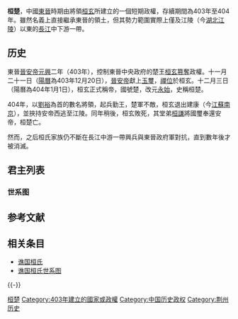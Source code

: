 {{for|项羽的部下桓楚|桓楚 (西楚)}}
'''桓楚'''，中國[[東晉|東晉]]時期由將領[[桓玄|桓玄]]所建立的一個短期政權，存續期間為403年至404年。雖然名義上直接繼承東晉的領土，但其勢力範圍實際上僅及江陵（今[[湖北|湖北]][[江陵|江陵]]）以東的[[長江|長江]]中下游一帶。
==历史==
東晉[[晉安帝|晉安帝]][[元兴_(东晋)|元興]]二年（403年），控制東晉中央政府的楚王[[桓玄|桓玄]][[篡奪|篡奪]]政權。十一月二十一日（[[陽曆|陽曆]]為403年12月20日），[[晉安帝|晉安帝]]獻上[[玉璽|玉璽]]，[[禪位|禪位]]於桓玄。十二月三日（陽曆為404年1月1日），桓玄正式稱帝，國號楚，改元[[永始_(桓玄)|永始]]，史稱桓楚。

404年，以[[劉裕|劉裕]]為首的數名將領，起兵勤王，楚軍不敵，桓玄退出建康（今[[江蘇|江蘇]][[南京|南京]]），並挾持安帝西逃至江陵。同年稍後，桓玄敗死，其堂弟[[桓謙|桓謙]]將國璽奉還安帝，桓楚亡。

然而，之后桓氏家族仍不斷在長江中游一帶興兵與東晉政府軍對抗，直到數年後才被消滅。

==君主列表==
{{中国君主列表/晋朝/东晋/桓楚}}

===世系图===
<center>
{{chart/start}}
{{chart | | | | | | | Yi | | | | | Yi=宣城內史<br>[[桓彝|桓彝]]}}
{{chart | |,|-|-|-|-|-|+|-|-|-|-|-|.| }}
{{chart | We | | | | Hu | | | | Ch | | | | We=楚宣武帝[[桓温|桓温]]<br>312-373|Hu=征西大將軍<br>[[桓豁|桓豁]]|Ch=車騎將軍<br>[[桓冲|桓冲]]}}
{{chart | |!| | | |,|-|^|-|.| | | |!}}
{{chart | Xu | | Sq | | Ss | | Qi | | | | | Xu='''楚武悼帝'''[[桓玄|桓玄]]<br>369-'''403-404'''|Sq=豫州刺史<br>[[桓石虔|桓石虔]]|Ss=左衛將軍<br>[[桓石绥|桓石绥]]<br>?-410|Qi=新安郡王<br>[[桓谦|桓谦]]<br>?-410}}
{{chart | | | | | |!| | | | | | }}
{{chart | | | | | Zh | | | | | | | Zh=鎮西將軍<br>[[桓振|桓振]]<br>?-405}}
{{chart/end}}
</center>

== 参考文献 ==
{{Reflist}}

==相关条目==
*[[谯国桓氏|谯国桓氏]]
*[[谯国桓氏世系图|谯国桓氏世系图]]
{{-}}
{{五胡十六國}}
{{晋朝君主|nocat}}
[[Category:桓楚|桓楚]]
[[Category:403年建立的國家或政權|Category:403年建立的國家或政權]]
[[Category:中国历史政权|Category:中国历史政权]]
[[Category:荆州历史|Category:荆州历史]]